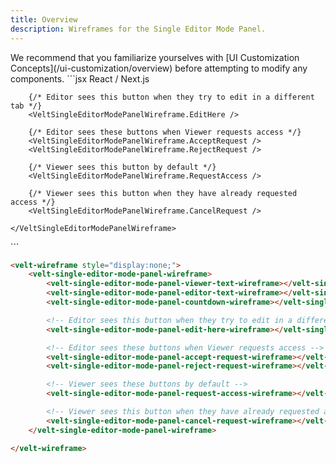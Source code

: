 ```yaml
---
title: Overview
description: Wireframes for the Single Editor Mode Panel.
---
```

<Note>
We recommend that you familiarize yourselves with [UI Customization Concepts](/ui-customization/overview) before attempting to modify any components.
</Note>

<RequestExample>
```jsx React / Next.js
<VeltWireframe>
    <VeltSingleEditorModePanelWireframe>
        <VeltSingleEditorModePanelWireframe.ViewerText />
        <VeltSingleEditorModePanelWireframe.EditorText />
        <VeltSingleEditorModePanelWireframe.Countdown />
        
        {/* Editor sees this button when they try to edit in a different tab */}
        <VeltSingleEditorModePanelWireframe.EditHere />
        
        {/* Editor sees these buttons when Viewer requests access */}
        <VeltSingleEditorModePanelWireframe.AcceptRequest />
        <VeltSingleEditorModePanelWireframe.RejectRequest />
        
        {/* Viewer sees this button by default */}
        <VeltSingleEditorModePanelWireframe.RequestAccess />

        {/* Viewer sees this button when they have already requested access */}
        <VeltSingleEditorModePanelWireframe.CancelRequest />

    </VeltSingleEditorModePanelWireframe>
</VeltWireframe>
```


```HTML HTML
<velt-wireframe style="display:none;">
    <velt-single-editor-mode-panel-wireframe>
        <velt-single-editor-mode-panel-viewer-text-wireframe></velt-single-editor-mode-panel-viewer-text-wireframe>
        <velt-single-editor-mode-panel-editor-text-wireframe></velt-single-editor-mode-panel-editor-text-wireframe>
        <velt-single-editor-mode-panel-countdown-wireframe></velt-single-editor-mode-panel-countdown-wireframe>

        <!-- Editor sees this button when they try to edit in a different tab -->
        <velt-single-editor-mode-panel-edit-here-wireframe></velt-single-editor-mode-panel-edit-here-wireframe>

        <!-- Editor sees these buttons when Viewer requests access -->
        <velt-single-editor-mode-panel-accept-request-wireframe></velt-single-editor-mode-panel-accept-request-wireframe>
        <velt-single-editor-mode-panel-reject-request-wireframe></velt-single-editor-mode-panel-reject-request-wireframe>

        <!-- Viewer sees these buttons by default -->
        <velt-single-editor-mode-panel-request-access-wireframe></velt-single-editor-mode-panel-request-access-wireframe>

        <!-- Viewer sees this button when they have already requested access -->
        <velt-single-editor-mode-panel-cancel-request-wireframe></velt-single-editor-mode-panel-cancel-request-wireframe>
    </velt-single-editor-mode-panel-wireframe>

</velt-wireframe>
```
</RequestExample>

